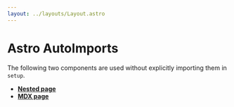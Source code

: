 ```yaml
---
layout: ../layouts/Layout.astro
---
```


# Astro AutoImports

The following two components are used without explicitly importing them in `setup`.

<A />
<B />

<YouTube id="Hoe-woAhq_k" />

- [Nested page](/nested)
- [MDX page](/mdx)
